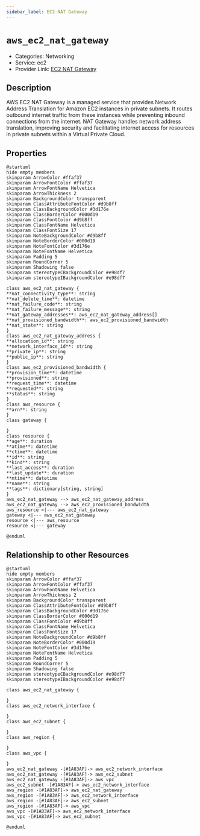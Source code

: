 ```yaml
---
sidebar_label: EC2 NAT Gateway
---
```


# `aws_ec2_nat_gateway`

- Categories: Networking
- Service: ec2
- Provider Link: [EC2 NAT Gateway](https://docs.aws.amazon.com/vpc/latest/userguide/vpc-nat-gateway.html)

## Description

AWS EC2 NAT Gateway is a managed service that provides Network Address Translation for Amazon EC2 instances in private subnets. It routes outbound internet traffic from these instances while preventing inbound connections from the internet. NAT Gateway handles network address translation, improving security and facilitating internet access for resources in private subnets within a Virtual Private Cloud.

## Properties

<ZoomPanPinch>

```kroki imgType="plantuml" imgAlt="Diagram of EC2 NAT Gateway data model"
@startuml
hide empty members
skinparam ArrowColor #ffaf37
skinparam ArrowFontColor #ffaf37
skinparam ArrowFontName Helvetica
skinparam ArrowThickness 2
skinparam BackgroundColor transparent
skinparam ClassAttributeFontColor #d9b8ff
skinparam ClassBackgroundColor #3d176e
skinparam ClassBorderColor #000d19
skinparam ClassFontColor #d9b8ff
skinparam ClassFontName Helvetica
skinparam ClassFontSize 17
skinparam NoteBackgroundColor #d9b8ff
skinparam NoteBorderColor #000d19
skinparam NoteFontColor #3d176e
skinparam NoteFontName Helvetica
skinparam Padding 5
skinparam RoundCorner 5
skinparam Shadowing false
skinparam stereotypeCBackgroundColor #e98df7
skinparam stereotypeIBackgroundColor #e98df7

class aws_ec2_nat_gateway {
**nat_connectivity_type**: string
**nat_delete_time**: datetime
**nat_failure_code**: string
**nat_failure_message**: string
**nat_gateway_addresses**: aws_ec2_nat_gateway_address[]
**nat_provisioned_bandwidth**: aws_ec2_provisioned_bandwidth
**nat_state**: string
}
class aws_ec2_nat_gateway_address {
**allocation_id**: string
**network_interface_id**: string
**private_ip**: string
**public_ip**: string
}
class aws_ec2_provisioned_bandwidth {
**provision_time**: datetime
**provisioned**: string
**request_time**: datetime
**requested**: string
**status**: string
}
class aws_resource {
**arn**: string
}
class gateway {

}
class resource {
**age**: duration
**atime**: datetime
**ctime**: datetime
**id**: string
**kind**: string
**last_access**: duration
**last_update**: duration
**mtime**: datetime
**name**: string
**tags**: dictionary[string, string]
}
aws_ec2_nat_gateway --> aws_ec2_nat_gateway_address
aws_ec2_nat_gateway --> aws_ec2_provisioned_bandwidth
aws_resource <|--- aws_ec2_nat_gateway
gateway <|--- aws_ec2_nat_gateway
resource <|--- aws_resource
resource <|--- gateway

@enduml
```

</ZoomPanPinch>

## Relationship to other Resources

<ZoomPanPinch>

```kroki imgType="plantuml" imgAlt="Diagram of EC2 NAT Gateway resource relationships"
@startuml
hide empty members
skinparam ArrowColor #ffaf37
skinparam ArrowFontColor #ffaf37
skinparam ArrowFontName Helvetica
skinparam ArrowThickness 2
skinparam BackgroundColor transparent
skinparam ClassAttributeFontColor #d9b8ff
skinparam ClassBackgroundColor #3d176e
skinparam ClassBorderColor #000d19
skinparam ClassFontColor #d9b8ff
skinparam ClassFontName Helvetica
skinparam ClassFontSize 17
skinparam NoteBackgroundColor #d9b8ff
skinparam NoteBorderColor #000d19
skinparam NoteFontColor #3d176e
skinparam NoteFontName Helvetica
skinparam Padding 5
skinparam RoundCorner 5
skinparam Shadowing false
skinparam stereotypeCBackgroundColor #e98df7
skinparam stereotypeIBackgroundColor #e98df7

class aws_ec2_nat_gateway {

}
class aws_ec2_network_interface {

}
class aws_ec2_subnet {

}
class aws_region {

}
class aws_vpc {

}
aws_ec2_nat_gateway -[#1A83AF]-> aws_ec2_network_interface
aws_ec2_nat_gateway -[#1A83AF]-> aws_ec2_subnet
aws_ec2_nat_gateway -[#1A83AF]-> aws_vpc
aws_ec2_subnet -[#1A83AF]-> aws_ec2_network_interface
aws_region -[#1A83AF]-> aws_ec2_nat_gateway
aws_region -[#1A83AF]-> aws_ec2_network_interface
aws_region -[#1A83AF]-> aws_ec2_subnet
aws_region -[#1A83AF]-> aws_vpc
aws_vpc -[#1A83AF]-> aws_ec2_network_interface
aws_vpc -[#1A83AF]-> aws_ec2_subnet

@enduml
```

</ZoomPanPinch>
